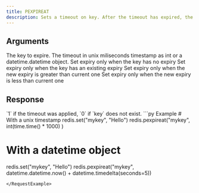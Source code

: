 ```yaml
---
title: PEXPIREAT
description: Sets a timeout on key. After the timeout has expired, the key will automatically be deleted.
---
```



## Arguments

<ParamField body="key" type="str" required>
  The key to expire.
</ParamField>

<ParamField body="unix_time_milliseconds" type="int | datetime.datetime" required>
  The timeout in unix miliseconds timestamp as int or a datetime.datetime object.
</ParamField>

<ParamField body="nx" type="bool">
  Set expiry only when the key has no expiry
</ParamField>

<ParamField body="xx" type="bool">
  Set expiry only when the key has an existing expiry
</ParamField>

<ParamField body="gt" type="bool">
  Set expiry only when the new expiry is greater than current one
</ParamField>

<ParamField body="lt" type="bool">
  Set expiry only when the new expiry is less than current one
</ParamField>

## Response

<ResponseField type="integer" required>
 `1` if the timeout was applied, `0` if `key` does not exist.
</ResponseField>

<RequestExample>
```py Example
# With a unix timestamp
redis.set("mykey", "Hello")
redis.pexpireat("mykey", int(time.time() * 1000) )

# With a datetime object
redis.set("mykey", "Hello")
redis.pexpireat("mykey", datetime.datetime.now() + datetime.timedelta(seconds=5))
```
</RequestExample>
